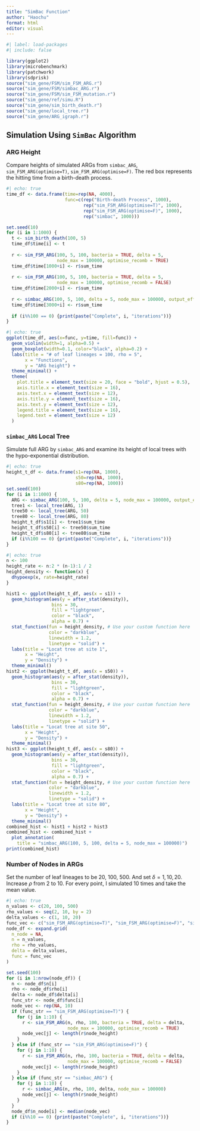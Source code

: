 ```yaml
---
title: "SimBac Function"
author: "Haochu"
format: html
editor: visual
---
```


```r
#| label: load-packages
#| include: false

library(ggplot2)
library(microbenchmark)
library(patchwork)
library(sdprisk)
source("sim_gene/FSM/sim_FSM_ARG.r")
source("sim_gene/FSM/simbac_ARG.r")
source("sim_gene/FSM/sim_FSM_mutation.r")
source("sim_gene/ref/simu.R")
source("sim_gene/sim_birth_death.r")
source("sim_gene/local_tree.r")
source("sim_gene/ARG_igraph.r")
```

## Simulation Using `SimBac` Algorithm

### ARG Height

Compare heights of simulated ARGs from `simbac_ARG`, `sim_FSM_ARG(optimise=T)`, `sim_FSM_ARG(optimise=F)`. The red box represents the hitting time from a birth-death process.

```r
#| echo: true
time_df <- data.frame(time=rep(NA, 4000),
                      func=c(rep("Birth-death Process", 1000),
                             rep("sim_FSM_ARG(optimise=T)", 1000),
                             rep("sim_FSM_ARG(optimise=F)", 1000),
                             rep("simbac", 1000)))

set.seed(10)
for (i in 1:1000) {
  t <- sim_birth_death(100, 5)
  time_df$time[i] <- t
  
  r <- sim_FSM_ARG(100, 5, 100, bacteria = TRUE, delta = 5,
                   node_max = 100000, optimise_recomb = TRUE)
  time_df$time[1000+i] <- r$sum_time
  
  r <- sim_FSM_ARG(100, 5, 100, bacteria = TRUE, delta = 5,
                   node_max = 100000, optimise_recomb = FALSE)
  time_df$time[2000+i] <- r$sum_time
  
  r <- simbac_ARG(100, 5, 100, delta = 5, node_max = 100000, output_eff_R = TRUE)
  time_df$time[3000+i] <- r$sum_time
  
  if (i%%100 == 0) {print(paste("Complete", i, "iterations"))}
}
```

```r
#| echo: true
ggplot(time_df, aes(x=func, y=time, fill=func)) +
  geom_violin(width=1, alpha=0.5) +
  geom_boxplot(width=0.1, color="black", alpha=0.2) +
  labs(title = "# of leaf lineages = 100, rho = 5",
       x = "Functions",
       y = "ARG height") +
  theme_minimal() +
  theme(
    plot.title = element_text(size = 20, face = "bold", hjust = 0.5),
    axis.title.x = element_text(size = 16),
    axis.text.x = element_text(size = 12),
    axis.title.y = element_text(size = 16),
    axis.text.y = element_text(size = 12),
    legend.title = element_text(size = 16),
    legend.text = element_text(size = 12)
  )
```

### `simbac_ARG` Local Tree

Simulate full ARG by `simbac_ARG` and examine its height of local trees with the hypo-exponential distribution.

```r
#| echo: true
height_t_df <- data.frame(s1=rep(NA, 1000),
                          s50=rep(NA, 1000),
                          s80=rep(NA, 1000))
set.seed(100)
for (i in 1:1000) {
  ARG <- simbac_ARG(100, 5, 100, delta = 5, node_max = 100000, output_eff_R = TRUE)
  tree1 <- local_tree(ARG, 1)
  tree50 <- local_tree(ARG, 50)
  tree80 <- local_tree(ARG, 80)
  height_t_df$s1[i] <- tree1$sum_time
  height_t_df$s50[i] <- tree50$sum_time
  height_t_df$s80[i] <- tree80$sum_time
  if (i%%100 == 0) {print(paste("Complete", i, "iterations"))}
}
```

```r
#| echo: true
n <- 100
height_rate <- n:2 * (n-1):1 / 2
height_density <- function(x) {
  dhypoexp(x, rate=height_rate)
}

hist1 <- ggplot(height_t_df, aes(x = s1)) +
  geom_histogram(aes(y = after_stat(density)),
                 bins = 30,
                 fill = "lightgreen",
                 color = "black",
                 alpha = 0.7) +
  stat_function(fun = height_density, # Use your custom function here
                color = "darkblue",
                linewidth = 1.2,
                linetype = "solid") +
  labs(title = "Locat tree at site 1",
       x = "Height",
       y = "Density") +
  theme_minimal()
hist2 <- ggplot(height_t_df, aes(x = s50)) +
  geom_histogram(aes(y = after_stat(density)),
                 bins = 30,
                 fill = "lightgreen",
                 color = "black",
                 alpha = 0.7) +
  stat_function(fun = height_density, # Use your custom function here
                color = "darkblue",
                linewidth = 1.2,
                linetype = "solid") +
  labs(title = "Locat tree at site 50",
       x = "Height",
       y = "Density") +
  theme_minimal()
hist3 <- ggplot(height_t_df, aes(x = s80)) +
  geom_histogram(aes(y = after_stat(density)),
                 bins = 30,
                 fill = "lightgreen",
                 color = "black",
                 alpha = 0.7) +
  stat_function(fun = height_density, # Use your custom function here
                color = "darkblue",
                linewidth = 1.2,
                linetype = "solid") +
  labs(title = "Locat tree at site 80",
       x = "Height",
       y = "Density") +
  theme_minimal()
combined_hist <- hist1 + hist2 + hist3
combined_hist <- combined_hist +
  plot_annotation(
    title = "simbac_ARG(100, 5, 100, delta = 5, node_max = 100000)")
print(combined_hist)
```

### Number of Nodes in ARGs

Set the number of leaf lineages to be 20, 100, 500. And set $\delta = 1, 10, 20$. Increase $\rho$ from 2 to 10. For every point, I simulated 10 times and take the mean value.

```r
#| echo: true
n_values <- c(20, 100, 500)
rho_values <- seq(2, 10, by = 2)
delta_values <- c(1, 10, 20)
func_vec <- c("sim_FSM_ARG(optimise=T)", "sim_FSM_ARG(optimise=F)", "simbac_ARG")
node_df <- expand.grid(
  n_node = NA,
  n = n_values,
  rho = rho_values,
  delta = delta_values,
  func = func_vec
)

set.seed(100)
for (i in 1:nrow(node_df)) {
  n <- node_df$n[i]
  rho <- node_df$rho[i]
  delta <- node_df$delta[i]
  func_str <- node_df$func[i]
  node_vec <- rep(NA, 10)
  if (func_str == "sim_FSM_ARG(optimise=T)") {
    for (j in 1:10) {
      r <- sim_FSM_ARG(n, rho, 100, bacteria = TRUE, delta = delta,
                       node_max = 100000, optimise_recomb = TRUE)
      node_vec[j] <- length(r$node_height)
    }
  } else if (func_str == "sim_FSM_ARG(optimise=F)") {
    for (j in 1:10) {
      r <- sim_FSM_ARG(n, rho, 100, bacteria = TRUE, delta = delta,
                       node_max = 100000, optimise_recomb = FALSE)
      node_vec[j] <- length(r$node_height)
    }
  } else if (func_str == "simbac_ARG") {
    for (j in 1:10) {
      r <- simbac_ARG(n, rho, 100, delta, node_max = 100000)
      node_vec[j] <- length(r$node_height)
    }
  }
  node_df$n_node[i] <- median(node_vec)
  if (i%%10 == 0) {print(paste("Complete", i, "iterations"))}
}
```








